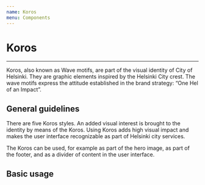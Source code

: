 ```yaml
---
name: Koros
menu: Components
---
```



# Koros

---

Koros, also known as Wave motifs, are part of the visual identity of City of Helsinki. They are graphic elements inspired by the Helsinki City crest. The wave motifs express the attitude established in the brand strategy: “One Hel of an Impact”.

## General guidelines

There are five Koros styles. An added visual interest is brought to the identity by means of the Koros. Using Koros adds high visual impact and makes the user interface recognizable as part of Helsinki city services.

The Koros can be used, for example as part of the hero image, as part of the footer, and as a divider of content in the user interface.

## Basic usage

<Playground>
  <Koros type="basic" />
  <br />
  <Koros type="beat" />
  <br />
  <Koros type="pulse" />
  <br />
  <Koros type="wave" />
  <br />
  <Koros type="storm" />
</Playground>

